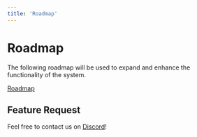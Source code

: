 ```yaml
---
title: 'Roadmap'
---
```


# Roadmap

The following roadmap will be used to expand and enhance the functionality of the system.

[Roadmap](https://collectionscms.notion.site/Roadmap-13228b1165c6805fb2f8e6524e6ce8fb)

## Feature Request

Feel free to contact us on [Discord](https://discord.gg/a6FYDkV3Vk)!
